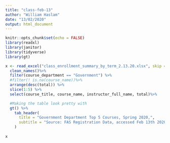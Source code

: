```yaml
---
title: "class-feb-13"
author: "William Haslam"
date: "13/02/2020"
output: html_document
---
```


```r
knitr::opts_chunk$set(echo = FALSE)
library(readxl)
library(janitor)
library(tidyverse)
library(gt)
```



```r

x <- read_excel("class_enrollment_summary_by_term_2.13.20.xlsx", skip = 3) %>%
  clean_names()%>%
  filter(course_department == "Government") %>%
  #filter(! is.na(course_name))%>%
  arrange(desc(total)) %>%
  slice(1:5) %>%
  select(course_title, course_name, instructor_full_name, total)%>%

  #Making the table look pretty with 
  gt() %>%
    tab_header(
      title = "Government Department Top 5 Courses, Spring 2020,",
      subtitle = "Source: FAS Registration Data, accessed Feb 13th 2020"
    )
    
x
    
```

